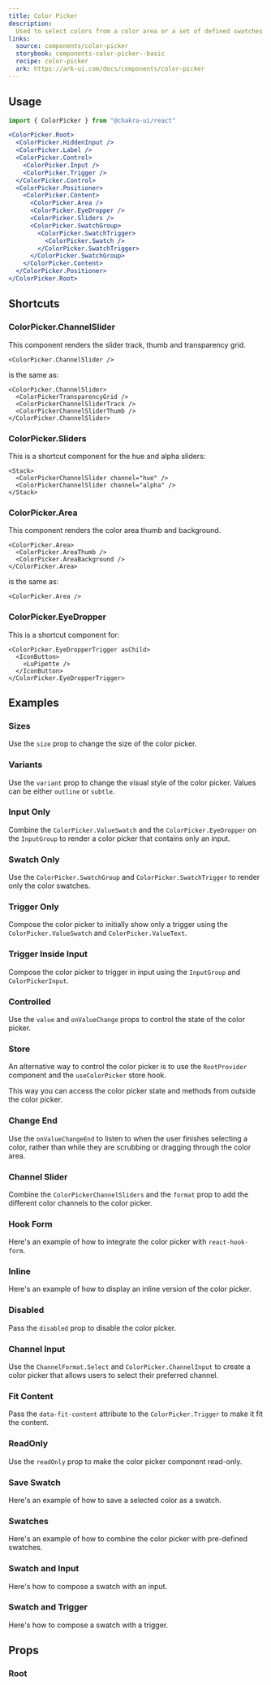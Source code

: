 ```yaml
---
title: Color Picker
description:
  Used to select colors from a color area or a set of defined swatches
links:
  source: components/color-picker
  storybook: components-color-picker--basic
  recipe: color-picker
  ark: https://ark-ui.com/docs/components/color-picker
---
```


<ExampleTabs name="color-picker-basic" />

## Usage

```jsx
import { ColorPicker } from "@chakra-ui/react"
```

```jsx
<ColorPicker.Root>
  <ColorPicker.HiddenInput />
  <ColorPicker.Label />
  <ColorPicker.Control>
    <ColorPicker.Input />
    <ColorPicker.Trigger />
  </ColorPicker.Control>
  <ColorPicker.Positioner>
    <ColorPicker.Content>
      <ColorPicker.Area />
      <ColorPicker.EyeDropper />
      <ColorPicker.Sliders />
      <ColorPicker.SwatchGroup>
        <ColorPicker.SwatchTrigger>
          <ColorPicker.Swatch />
        </ColorPicker.SwatchTrigger>
      </ColorPicker.SwatchGroup>
    </ColorPicker.Content>
  </ColorPicker.Positioner>
</ColorPicker.Root>
```

## Shortcuts

### ColorPicker.ChannelSlider

This component renders the slider track, thumb and transparency grid.

```tsx
<ColorPicker.ChannelSlider />
```

is the same as:

```tsx
<ColorPicker.ChannelSlider>
  <ColorPickerTransparencyGrid />
  <ColorPickerChannelSliderTrack />
  <ColorPickerChannelSliderThumb />
</ColorPicker.ChannelSlider>
```

### ColorPicker.Sliders

This is a shortcut component for the hue and alpha sliders:

```tsx
<Stack>
  <ColorPickerChannelSlider channel="hue" />
  <ColorPickerChannelSlider channel="alpha" />
</Stack>
```

### ColorPicker.Area

This component renders the color area thumb and background.

```tsx
<ColorPicker.Area>
  <ColorPicker.AreaThumb />
  <ColorPicker.AreaBackground />
</ColorPicker.Area>
```

is the same as:

```tsx
<ColorPicker.Area />
```

### ColorPicker.EyeDropper

This is a shortcut component for:

```tsx
<ColorPicker.EyeDropperTrigger asChild>
  <IconButton>
    <LuPipette />
  </IconButton>
</ColorPicker.EyeDropperTrigger>
```

## Examples

### Sizes

Use the `size` prop to change the size of the color picker.

<ExampleTabs name="color-picker-with-sizes" />

### Variants

Use the `variant` prop to change the visual style of the color picker. Values
can be either `outline` or `subtle`.

<ExampleTabs name="color-picker-with-variants" />

### Input Only

Combine the `ColorPicker.ValueSwatch` and the `ColorPicker.EyeDropper` on the
`InputGroup` to render a color picker that contains only an input.

<ExampleTabs name="color-picker-input-only" />

### Swatch Only

Use the `ColorPicker.SwatchGroup` and `ColorPicker.SwatchTrigger` to render only
the color swatches.

<ExampleTabs name="color-picker-swatch-only" />

### Trigger Only

Compose the color picker to initially show only a trigger using the
`ColorPicker.ValueSwatch` and `ColorPicker.ValueText`.

<ExampleTabs name="color-picker-trigger-only" />

### Trigger Inside Input

Compose the color picker to trigger in input using the `InputGroup` and
`ColorPickerInput`.

<ExampleTabs name="color-picker-trigger-only" />

### Controlled

Use the `value` and `onValueChange` props to control the state of the color
picker.

<ExampleTabs name="color-picker-controlled" />

### Store

An alternative way to control the color picker is to use the `RootProvider`
component and the `useColorPicker` store hook.

This way you can access the color picker state and methods from outside the
color picker.

<ExampleTabs name="color-picker-with-store" />

### Change End

Use the `onValueChangeEnd` to listen to when the user finishes selecting a
color, rather than while they are scrubbing or dragging through the color area.

<ExampleTabs name="color-picker-change-end" />

### Channel Slider

Combine the `ColorPickerChannelSliders` and the `format` prop to add the
different color channels to the color picker.

<ExampleTabs name="color-picker-channel-slider-only" />

### Hook Form

Here's an example of how to integrate the color picker with `react-hook-form`.

<ExampleTabs name="color-picker-with-hook-form" />

### Inline

Here's an example of how to display an inline version of the color picker.

<ExampleTabs name="color-picker-inline" />

### Disabled

Pass the `disabled` prop to disable the color picker.

<ExampleTabs name="color-picker-with-disabled" />

### Channel Input

Use the `ChannelFormat.Select` and `ColorPicker.ChannelInput` to create a color
picker that allows users to select their preferred channel.

<ExampleTabs name="color-picker-with-channel-input" />

### Fit Content

Pass the `data-fit-content` attribute to the `ColorPicker.Trigger` to make it
fit the content.

<ExampleTabs name="color-picker-with-fit-content" />

### ReadOnly

Use the `readOnly` prop to make the color picker component read-only.

### Save Swatch

Here's an example of how to save a selected color as a swatch.

<ExampleTabs name="color-picker-with-save-swatch" />

### Swatches

Here's an example of how to combine the color picker with pre-defined swatches.

<ExampleTabs name="color-picker-with-swatches" />

### Swatch and Input

Here's how to compose a swatch with an input.

<ExampleTabs name="color-picker-with-swatch-and-input" />

### Swatch and Trigger

Here's how to compose a swatch with a trigger.

<ExampleTabs name="color-picker-with-swatch-and-input" />

## Props

### Root

<PropTable component="ColorPicker" part="Root" />
